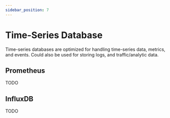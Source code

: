 ```yaml
---
sidebar_position: 7
---
```



# Time-Series Database

Time-series databases are optimized for handling time-series data, metrics, and events. Could also be used for storing logs, and traffic/analytic data.

## <Icon icon="logos:prometheus" inline={true} /> Prometheus

TODO

## <Icon icon="logos:influxdb-icon" inline={true} /> InfluxDB

TODO
